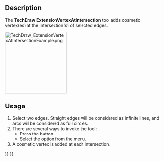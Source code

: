 <languages/>

{{Docnav
|[[TechDraw_ExtensionThreadBoltBottom|ExtensionThreadBoltBottom]]
|[[TechDraw_CommandAddOffsetVertex|CommandAddOffsetVertex]]
|[[TechDraw_Workbench|TechDraw]]
|IconL=TechDraw_ExtensionThreadBoltBottom.svg
|IconR=TechDraw_CommandAddOffsetVertex.svg
|IconC=Workbench_TechDraw.svg
}}

{{GuiCommand
|Name=TechDraw ExtensionVertexAtIntersection
|MenuLocation=TechDraw → Extensions: Centerlines/Threading → Add Cosmetic Intersection Vertex(es)
|Workbenches=[[TechDraw_Workbench|TechDraw]]
|Shortcut=
|Version=0.20
|SeeAlso=
}}

==Description==

The '''TechDraw ExtensionVertexAtIntersection''' tool adds cosmetic vertex(es) at the intersection(s) of selected edges.

[[Image:TechDraw_ExtensionVertexAtIntersectionExample.png|200px]]
{{Caption|On the right two added cosmetic vertexes}}

==Usage==

# Select two edges. Straight edges will be considered as infinite lines, and arcs will be considered as full circles.
# There are several ways to invoke the tool:
#* Press the {{Button|[[Image:TechDraw_ExtensionVertexAtIntersection.svg|16px]] [[TechDraw ExtensionVertexAtIntersection|Add Cosmetic Intersection Vertex(es)]]}} button.
#* Select the {{MenuCommand|TechDraw → Extensions: Centerlines/Threading → [[Image:TechDraw_ExtensionVertexAtIntersection.svg|16px]] Add Cosmetic Intersection Vertex(es)}} option from the menu.
# A cosmetic vertex is added at each intersection.


{{Docnav
|[[TechDraw_ExtensionThreadBoltBottom|ExtensionThreadBoltBottom]]
|[[TechDraw_CommandAddOffsetVertex|CommandAddOffsetVertex]]
|[[TechDraw_Workbench|TechDraw]]
|IconL=TechDraw_ExtensionThreadBoltBottom.svg
|IconR=TechDraw_CommandAddOffsetVertex.svg
|IconC=Workbench_TechDraw.svg
}}

{{TechDraw_Tools_navi{{#translation:}}}}
{{Userdocnavi{{#translation:}}}}